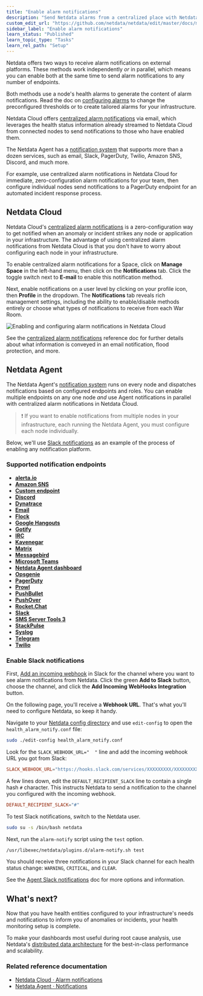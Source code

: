 ```yaml
---
title: "Enable alarm notifications"
description: "Send Netdata alarms from a centralized place with Netdata Cloud, or configure nodes individually, to enable incident response and faster resolution."
custom_edit_url: "https://github.com/netdata/netdata/edit/master/docs/monitor/enable-notifications.md"
sidebar_label: "Enable alarm notifications"
learn_status: "Published"
learn_topic_type: "Tasks"
learn_rel_path: "Setup"
---
```



Netdata offers two ways to receive alarm notifications on external platforms. These methods work independently _or_ in
parallel, which means you can enable both at the same time to send alarm notifications to any number of endpoints.

Both methods use a node's health alarms to generate the content of alarm notifications. Read the doc on [configuring
alarms](https://github.com/netdata/netdata/blob/master/docs/monitor/configure-alarms.md) to change the preconfigured thresholds or to create tailored alarms for your
infrastructure.

Netdata Cloud offers [centralized alarm notifications](#netdata-cloud) via email, which leverages the health status
information already streamed to Netdata Cloud from connected nodes to send notifications to those who have enabled them.

The Netdata Agent has a [notification system](#netdata-agent) that supports more than a dozen services, such as email,
Slack, PagerDuty, Twilio, Amazon SNS, Discord, and much more.

For example, use centralized alarm notifications in Netdata Cloud for immediate, zero-configuration alarm notifications
for your team, then configure individual nodes send notifications to a PagerDuty endpoint for an automated incident
response process.

## Netdata Cloud

Netdata Cloud's [centralized alarm
notifications](https://github.com/netdata/netdata/blob/master/docs/cloud/alerts-notifications/notifications.mdx) is a zero-configuration way to
get notified when an anomaly or incident strikes any node or application in your infrastructure. The advantage of using
centralized alarm notifications from Netdata Cloud is that you don't have to worry about configuring each node in your
infrastructure.

To enable centralized alarm notifications for a Space, click on **Manage Space** in the left-hand menu, then click on
the **Notifications** tab. Click the toggle switch next to **E-mail** to enable this notification method.

Next, enable notifications on a user level by clicking on your profile icon, then **Profile** in the dropdown. The
**Notifications** tab reveals rich management settings, including the ability to enable/disable methods entirely or
choose what types of notifications to receive from each War Room.

![Enabling and configuring alarm notifications in Netdata
Cloud](https://user-images.githubusercontent.com/1153921/101936280-93c50900-3b9d-11eb-9ba0-d6927fa872b7.gif)

See the [centralized alarm notifications](/docs/nightly/operations/alerts/alert-notifications)
reference doc for further details about what information is conveyed in an email notification, flood protection, and
more.

## Netdata Agent

The Netdata Agent's [notification system](/docs/nightly/operations/alerts/notifications-reference) runs on every node and dispatches
notifications based on configured endpoints and roles. You can enable multiple endpoints on any one node _and_ use Agent
notifications in parallel with centralized alarm notifications in Netdata Cloud.

> ❗ If you want to enable notifications from multiple nodes in your infrastructure, each running the Netdata Agent, you
> must configure each node individually.

Below, we'll use [Slack notifications](#enable-slack-notifications) as an example of the process of enabling any
notification platform.

### Supported notification endpoints

-   [**alerta.io**](/docs/nightly/setup/notification/agent/alerta)
-   [**Amazon SNS**](/docs/nightly/setup/notification/agent/amazon-sns)
-   [**Custom endpoint**](/docs/nightly/setup/notification/agent/custom-endpoint)
-   [**Discord**](/docs/nightly/setup/notification/agent/discord)
-   [**Dynatrace**](/docs/nightly/setup/notification/agent/dynatrace-events)
-   [**Email**](/docs/nightly/setup/notification/agent/email)
-   [**Flock**](/docs/nightly/setup/notification/agent/flock)
-   [**Google Hangouts**](/docs/nightly/setup/notification/agent/google-hangouts)
-   [**Gotify**](/docs/nightly/setup/notification/agent/gotify)
-   [**IRC**](/docs/nightly/setup/notification/agent/irc)
-   [**Kavenegar**](/docs/nightly/setup/notification/agent/kavenegar)
-   [**Matrix**](/docs/nightly/setup/notification/agent/matrix)
-   [**Messagebird**](/docs/nightly/setup/notification/agent/messagebird)
-   [**Microsoft Teams**](/docs/nightly/setup/notification/agent/microsoft-teams)
-   [**Netdata Agent dashboard**](/docs/nightly/setup/notification/agent/pop-up-notifications)
-   [**Opsgenie**](/docs/nightly/setup/notification/agent/opsgenie)
-   [**PagerDuty**](/docs/nightly/setup/notification/agent/pagerduty)
-   [**Prowl**](/docs/nightly/setup/notification/agent/prowl)
-   [**PushBullet**](/docs/nightly/setup/notification/agent/pushbullet)
-   [**PushOver**](/docs/nightly/setup/notification/agent/pushover)
-   [**Rocket.Chat**](/docs/nightly/setup/notification/agent/rocket-chat)
-   [**Slack**](/docs/nightly/setup/notification/agent/slack)
-   [**SMS Server Tools 3**](/docs/nightly/setup/notification/agent/sms-server)
-   [**StackPulse**](/docs/nightly/setup/notification/agent/stackpulse)
-   [**Syslog**](/docs/nightly/setup/notification/agent/syslog)
-   [**Telegram**](/docs/nightly/setup/notification/agent/telegram)
-   [**Twilio**](/docs/nightly/setup/notification/agent/twilio)

### Enable Slack notifications

First, [Add an incoming webhook](https://slack.com/apps/A0F7XDUAZ-incoming-webhooks) in Slack for the channel where you
want to see alarm notifications from Netdata. Click the green **Add to Slack** button, choose the channel, and click the
**Add Incoming WebHooks Integration** button.

On the following page, you'll receive a **Webhook URL**. That's what you'll need to configure Netdata, so keep it handy.

Navigate to your [Netdata config directory](/docs/nightly/setup/setup#the-netdata-config-directory) and use `edit-config` to
open the `health_alarm_notify.conf` file:

```bash
sudo ./edit-config health_alarm_notify.conf
```

Look for the `SLACK_WEBHOOK_URL="  "` line and add the incoming webhook URL you got from Slack:

```conf
SLACK_WEBHOOK_URL="https://hooks.slack.com/services/XXXXXXXXX/XXXXXXXXX/XXXXXXXXXXXX"
```

A few lines down, edit the `DEFAULT_RECIPIENT_SLACK` line to contain a single hash `#` character. This instructs Netdata
to send a notification to the channel you configured with the incoming webhook.

```conf
DEFAULT_RECIPIENT_SLACK="#"
```

To test Slack notifications, switch to the Netdata user.

```bash
sudo su -s /bin/bash netdata
```

Next, run the `alarm-notify` script using the `test` option.

```bash
/usr/libexec/netdata/plugins.d/alarm-notify.sh test
```

You should receive three notifications in your Slack channel for each health status change: `WARNING`, `CRITICAL`, and
`CLEAR`.

See the [Agent Slack notifications](/docs/nightly/setup/notification/agent/slack) doc for more options and information.

## What's next?

Now that you have health entities configured to your infrastructure's needs and notifications to inform you of anomalies
or incidents, your health monitoring setup is complete.

To make your dashboards most useful during root cause analysis, use Netdata's [distributed data
architecture](https://github.com/netdata/netdata/blob/master/docs/store/distributed-data-architecture.md) for the best-in-class performance and scalability.

### Related reference documentation

- [Netdata Cloud · Alarm notifications](/docs/nightly/operations/alerts/alert-notifications)
- [Netdata Agent · Notifications](/docs/nightly/operations/alerts/notifications-reference)


